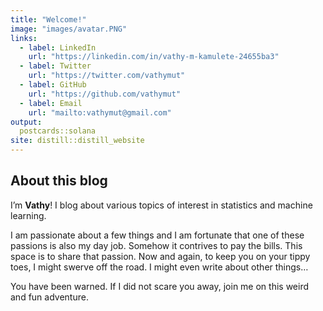```yaml
---
title: "Welcome!"
image: "images/avatar.PNG"
links:
  - label: LinkedIn
    url: "https://linkedin.com/in/vathy-m-kamulete-24655ba3"
  - label: Twitter
    url: "https://twitter.com/vathymut"
  - label: GitHub
    url: "https://github.com/vathymut"
  - label: Email
    url: "mailto:vathymut@gmail.com"
output:
  postcards::solana
site: distill::distill_website  
---
```


## About this blog

I'm **Vathy**! I blog about various topics of interest in statistics and
machine learning. 

I am passionate about a few things and I am fortunate that one of these
passions is also my day job. Somehow it contrives to pay the bills.
This space is to share that passion. Now and again, to keep you on your tippy
toes, I might swerve off the road. I might even write about other things...

You have been warned. If I did not scare you away, join me on this weird and
fun adventure.